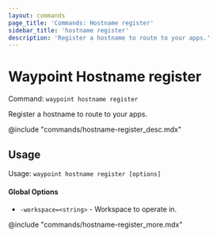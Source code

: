 ```yaml
---
layout: commands
page_title: 'Commands: Hostname register'
sidebar_title: 'hostname register'
description: 'Register a hostname to route to your apps.'
---
```


# Waypoint Hostname register

Command: `waypoint hostname register`

Register a hostname to route to your apps.

@include "commands/hostname-register_desc.mdx"

## Usage

Usage: `waypoint hostname register [options]`

#### Global Options

- `-workspace=<string>` - Workspace to operate in.

@include "commands/hostname-register_more.mdx"

